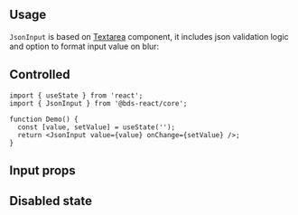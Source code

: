 

## Usage

`JsonInput` is based on [Textarea](/core/textarea/) component,
it includes json validation logic and option to format input value on blur:

<Demo data={JsonInputDemos.usage} />

## Controlled

```tsx
import { useState } from 'react';
import { JsonInput } from '@bds-react/core';

function Demo() {
  const [value, setValue] = useState('');
  return <JsonInput value={value} onChange={setValue} />;
}
```

## Input props

<InputFeatures component="JsonInput" element="textarea" />

<Demo data={JsonInputDemos.configurator} />

## Disabled state

<Demo data={JsonInputDemos.disabled} />

<StylesApiSelectors component="JsonInput" />

<Demo data={JsonInputDemos.stylesApi} />

<GetElementRef component="JsonInput" refType="textarea" />

<InputAccessibility component="JsonInput" />
